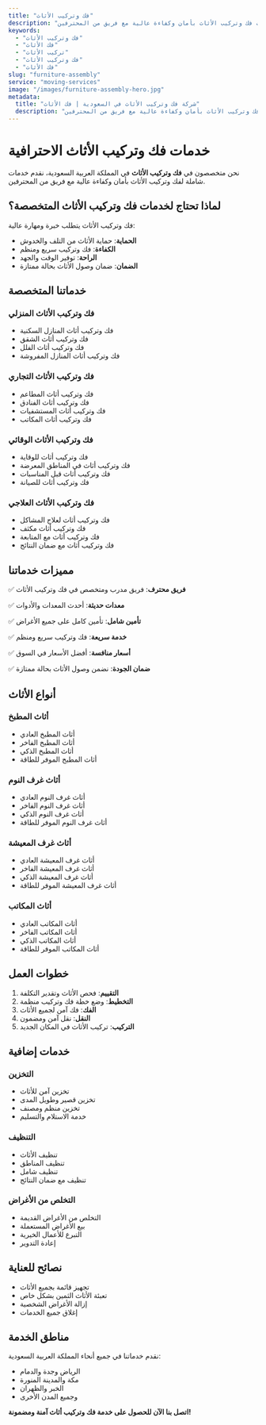 ```yaml
---
title: "فك وتركيب الأثاث"
description: "خدمات فك وتركيب الأثاث بأمان وكفاءة عالية مع فريق من المحترفين"
keywords:
  - "فك وتركيب الأثاث"
  - "فك الأثاث"
  - "تركيب الأثاث"
  - "فك وتركيب الأثاث"
  - "فك الأثاث"
slug: "furniture-assembly"
service: "moving-services"
image: "/images/furniture-assembly-hero.jpg"
metadata:
  title: "شركة فك وتركيب الأثاث في السعودية | فك الأثاث"
  description: "أفضل شركة فك وتركيب أثاث في السعودية. فك وتركيب الأثاث بأمان وكفاءة عالية مع فريق من المحترفين."
---
```


# خدمات فك وتركيب الأثاث الاحترافية

نحن متخصصون في **فك وتركيب الأثاث** في المملكة العربية السعودية، نقدم خدمات شاملة لفك وتركيب الأثاث بأمان وكفاءة عالية مع فريق من المحترفين.

## لماذا تحتاج لخدمات فك وتركيب الأثاث المتخصصة؟

فك وتركيب الأثاث يتطلب خبرة ومهارة عالية:

- **الحماية**: حماية الأثاث من التلف والخدوش
- **الكفاءة**: فك وتركيب سريع ومنظم
- **الراحة**: توفير الوقت والجهد
- **الضمان**: ضمان وصول الأثاث بحالة ممتازة

## خدماتنا المتخصصة

### فك وتركيب الأثاث المنزلي
- فك وتركيب أثاث المنازل السكنية
- فك وتركيب أثاث الشقق
- فك وتركيب أثاث الفلل
- فك وتركيب أثاث المنازل المفروشة

### فك وتركيب الأثاث التجاري
- فك وتركيب أثاث المطاعم
- فك وتركيب أثاث الفنادق
- فك وتركيب أثاث المستشفيات
- فك وتركيب أثاث المكاتب

### فك وتركيب الأثاث الوقائي
- فك وتركيب أثاث للوقاية
- فك وتركيب أثاث في المناطق المعرضة
- فك وتركيب أثاث قبل المناسبات
- فك وتركيب أثاث للصيانة

### فك وتركيب الأثاث العلاجي
- فك وتركيب أثاث لعلاج المشاكل
- فك وتركيب أثاث مكثف
- فك وتركيب أثاث مع المتابعة
- فك وتركيب أثاث مع ضمان النتائج

## مميزات خدماتنا

✅ **فريق محترف**: فريق مدرب ومتخصص في فك وتركيب الأثاث

✅ **معدات حديثة**: أحدث المعدات والأدوات

✅ **تأمين شامل**: تأمين كامل على جميع الأغراض

✅ **خدمة سريعة**: فك وتركيب سريع ومنظم

✅ **أسعار منافسة**: أفضل الأسعار في السوق

✅ **ضمان الجودة**: نضمن وصول الأثاث بحالة ممتازة

## أنواع الأثاث

### أثاث المطبخ
- أثاث المطبخ العادي
- أثاث المطبخ الفاخر
- أثاث المطبخ الذكي
- أثاث المطبخ الموفر للطاقة

### أثاث غرف النوم
- أثاث غرف النوم العادي
- أثاث غرف النوم الفاخر
- أثاث غرف النوم الذكي
- أثاث غرف النوم الموفر للطاقة

### أثاث غرف المعيشة
- أثاث غرف المعيشة العادي
- أثاث غرف المعيشة الفاخر
- أثاث غرف المعيشة الذكي
- أثاث غرف المعيشة الموفر للطاقة

### أثاث المكاتب
- أثاث المكاتب العادي
- أثاث المكاتب الفاخر
- أثاث المكاتب الذكي
- أثاث المكاتب الموفر للطاقة

## خطوات العمل

1. **التقييم**: فحص الأثاث وتقدير التكلفة
2. **التخطيط**: وضع خطة فك وتركيب منظمة
3. **الفك**: فك آمن لجميع الأثاث
4. **النقل**: نقل آمن ومضمون
5. **التركيب**: تركيب الأثاث في المكان الجديد

## خدمات إضافية

### التخزين
- تخزين آمن للأثاث
- تخزين قصير وطويل المدى
- تخزين منظم ومصنف
- خدمة الاستلام والتسليم

### التنظيف
- تنظيف الأثاث
- تنظيف المناطق
- تنظيف شامل
- تنظيف مع ضمان النتائج

### التخلص من الأغراض
- التخلص من الأغراض القديمة
- بيع الأغراض المستعملة
- التبرع للأعمال الخيرية
- إعادة التدوير

## نصائح للعناية

- تجهيز قائمة بجميع الأثاث
- تعبئة الأثاث الثمين بشكل خاص
- إزالة الأغراض الشخصية
- إغلاق جميع الخدمات

## مناطق الخدمة

نقدم خدماتنا في جميع أنحاء المملكة العربية السعودية:
- الرياض وجدة والدمام
- مكة والمدينة المنورة
- الخبر والظهران
- وجميع المدن الأخرى

**اتصل بنا الآن للحصول على خدمة فك وتركيب أثاث آمنة ومضمونة!**
